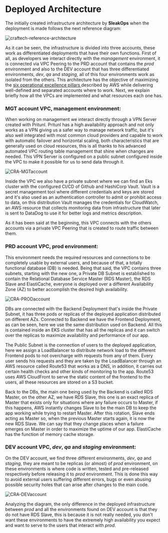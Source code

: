 
# Deployed Architecture

The initially created infrastructure architecture by **SleakOps** when the deployment is made follows the next reference diagram:

<Zoom overlayBgColorEnd="rgba(255, 255, 255, 0.1)">
  <img
    src="/img/provider/aws/craftech-reference-architecture.png"
    alt="craftech-reference-architecture"
  />
</Zoom>

As it can be seen, the infrastructure is divided into three accounts, these work as differentiated deployments that have their own functions. First of all, as developers we interact directly with the _management_ environment, it is connected via VPC Peering to the PRD account that contains the _prod_ environment and also to the DEV account that has three differentiated environments, _dev_, _qa_ and _staging_, all of this four environments work as isolated from the others. This architecture has the objective of maximizing the [six operational excellence pillars <FiExternalLink/>](https://docs.aws.amazon.com/wellarchitected/latest/operational-excellence-pillar/welcome.html) described by AWS while delivering well-defined and separated accounts where to work. Next, we explain briefly how all the VPCs are implemented and what resources each one has.

### MGT account VPC, management environment:

When working on management we interact directly through a VPN Server created with Pritunl. Pritunl has a high availability approach and not only works as a VPN giving us a safer way to manage network traffic, but it's also well integrated with most common cloud providers and capable to work with automatic failover and horizontal scaling, both characteristics that are generally used on cloud resources, this is all thanks to his advanced automated VPC routing table management that shine when changes are needed. This VPN Server is configured on a public subnet configured inside the VPC to make it possible for us to send data through it.

<Zoom overlayBgColorEnd="rgba(5, 5, 5, 0.1)">
  <img src="/img/provider/aws/CRA-MGTaccount.png" alt="CRA-MGTaccount" />
</Zoom>

Inside the VPC we also have a private subnet where we can find an Eks cluster with the configured CI/CD of Github and HashiCorp Vault. Vault is a secret management tool where different credentials and keys are stored and it's also used as an authentication controller to admit or prohibit access to data, on this distribution Vault manages the credentials for CloudWatch, an AWS resource that collects monitoring data from infrastructure that later is sent to DataDog to use it for better logs and metrics description.

As it has been said at the beginning, this VPC connects with the others accounts via a private VPC Peering that is created to route traffic between them.

### PRD account VPC, prod environment:

This environment needs the required resources and connections to be completely usable by external users, and because of that, a totally functional database (DB) is needed. Being that said, the VPC contains three subnets, starting with the new one, a Private DB Subnet is established to contain the Relational Database Service Master (RDS Master), the RDS Slave and ElastiCache, everyone is deployed over a different Availability Zone (AZ) to better accomplish the desired high availability.

<Zoom overlayBgColorEnd="rgba(5, 5, 5, 0.8)">
  <img src="/img/provider/aws/CRA-PRODaccount.png" alt="CRA-PRODaccount" />
</Zoom>

DBs are connected with the Backend Deployment that's inside the Private Subnet, it has three pods or replicas of the deployed application distributed on different AZs. Connected to Backend we have the Frontend Deployment, as can be seen, here we use the same distribution used on Backend. All this is contained inside an EKS cluster that has all the replicas and it can switch over the replicas to maximize availability and performance of our app.

The Public Subnet is the connection of users to the deployed application, here we assign a LoadBalancer to distribute network load to the different Frontend pods to not overcharge with requests from any of them. Every user sends his requests and they are taken by the LoadBalancer through an AWS resource called Route53 that works as a DNS, in addition, it carries out certain health checks and other kinds of monitoring to the app. Route53 uses AWS CloudFront to serve the static content of the frontend to the users, all these resources are stored on a S3 bucket.

Back to the DBs, the main one being used by the Backend is called RDS Master, on the other AZ, we have RDS Slave, this one is an exact replica of Master that exists only for situations where any failure occurs to Master, if this happens, AWS instantly changes Slave to be the main DB to keep the app working while trying to restart Master. After this rotation, Slave ends acting as Master so, when the previous Master starts again, it is now the new RDS Slave. We can say that they change places when a failure emerges on Master in order to maximize the uptime of our app. ElastiCache has the function of memory cache storage.

### DEV account VPC, _dev_, _qa_ and _staging_ environment:

On the DEV account, we find three different environments, _dev_, _qa_ and _staging_, they are meant to be replicas (or almost) of _prod_ environment, on these environments is where code is written, tested and pre-released respectively before releasing it to _prod_ environment. This is done this way to avoid external users suffering different errors, bugs or even abusing possible security holes that can arise after changes to the main code.

<Zoom overlayBgColorEnd="rgba(5, 5, 5, 0.8)">
  <img src="/img/provider/aws/CRA-DEVaccount.png" alt="CRA-DEVaccount" />
</Zoom>

Analyzing the diagram, the only difference in the deployed infrastructure between _prod_ and all the environments found on DEV account is that they do not have RDS Slave, this is because it is not really needed, you don't want these environments to have the extremely high availability you expect and want to serve to the users that interact with _prod_.
